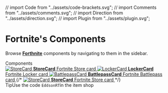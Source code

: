 // import Code from "../assets/code-brackets.svg";
// import Comments from "../assets/comments.svg";
// import Direction from "../assets/direction.svg";
// import Plugin from "../assets/plugin.svg";

<Meta title="Introduction" />

<style>{`
  .subheading {
    --mediumdark: '#999999';
    font-weight: 900;
    font-size: 13px;
    color: #999;
    letter-spacing: 6px;
    line-height: 24px;
    text-transform: uppercase;
    margin-bottom: 12px;
    margin-top: 40px;
  }

  .link-list {
    display: grid;
    grid-template-columns: 1fr;
    grid-template-rows: 1fr 1fr;
    row-gap: 10px;
  }

  @media (min-width: 620px) {
    .link-list {
      row-gap: 20px;
      column-gap: 20px;
      grid-template-columns: 1fr 1fr;
    }
  }

  @media all and (-ms-high-contrast:none) {
  .link-list {
      display: -ms-grid;
      -ms-grid-columns: 1fr 1fr;
      -ms-grid-rows: 1fr 1fr;
    }
  }

  .link-item {
    display: block;
    padding: 20px 30px 20px 15px;
    border: 1px solid #00000010;
    border-radius: 5px;
    transition: background 150ms ease-out, border 150ms ease-out, transform 150ms ease-out;
    color: #333333;
    display: flex;
    align-items: flex-start;
  }

  .link-item:hover {
    border-color: #1EA7FD50;
    transform: translate3d(0, -3px, 0);
    box-shadow: rgba(0, 0, 0, 0.08) 0 3px 10px 0;
  }

  .link-item:active {
    border-color: #1EA7FD;
    transform: translate3d(0, 0, 0);
  }

  .link-item strong {
    font-weight: 700;
    display: block;
    margin-bottom: 2px;
  }
  
  .link-item img {
    height: 40px;
    width: 40px;
    margin-right: 15px;
    flex: none;
  }

  .link-item span {
    font-size: 14px;
    line-height: 20px;
  }

  .tip {
    display: inline-block;
    border-radius: 1em;
    font-size: 11px;
    line-height: 12px;
    font-weight: 700;
    background: #E7FDD8;
    color: #66BF3C;
    padding: 4px 12px;
    margin-right: 10px;
    vertical-align: top;
  }

  .tip-wrapper {
    font-size: 13px;
    line-height: 20px;
    margin-top: 40px;
    margin-bottom: 40px;
  }

  .tip-wrapper code {
    font-size: 12px;
    display: inline-block;
  }

  
`}</style>

# Fortnite's Components

Browse [**Forthnite**](https://forthnite.vercel.app) components by navigating to them in the sidebar.

<div className="subheading">Components</div>

<div className="link-list">
  <a className="link-item" href="?path=/story/example-storecard--medium">
    <img src={Repo} alt="StoreCard" />
    <span>
      <strong>StoreCard</strong>
      Fortnite Store card
    </span>
  </a>
  <a className="link-item" href="?path=/story/example-lockercard--small">
    <img src={StackAlt} alt="LockerCard" />
    <span>
      <strong>LockerCard</strong>
      Fortnite Locker card
    </span>
  </a>
  <a className="link-item" href="?path=/story/example-battlepasscard--simple">
    <img src={Colors} alt="BattlepassCard" />
    <span>
      <strong>BattlepassCard</strong>
      Fortnite Battlepass card
    </span>
  </a>
  {/* <a className='link-item' href='/story/example-storecard--medium'>
    <img src={Flow} alt='StoreCard' />
    <span>
      <strong>StoreCard</strong>
      Fortnite Store card
    </span>
  </a> */}
</div>

<div className="tip-wrapper">
  <span className="tip">Tip</span>Use the code <code>EddsonRT</code>in the item
  shop
</div>
